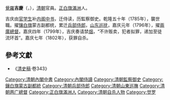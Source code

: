 [[覺羅|覺羅]]'''吉慶'''（{{lang-mnc|ᡤᡳᡠᡵᠣᡳ <br>ᡤᡳᡴᡳᠩ|v=gioroi giking}}，{{bd|1753年||1802年||}}），[[清朝|清朝]]官員。[[正白旗滿洲|正白旗滿洲]]人。

吉庆由[[官学生|官学生]]补[[内阁中书|内阁中书]]，迁侍读，历監察御史。乾隆五十年（1785年），襲世職。擢[[镶白旗|镶白旗]]蒙古副都统，累迁[[兵部侍郎|兵部侍郎]]，[[山东巡抚|山东巡抚]]，嘉庆元年（1796年），擢[[兩廣總督|兩廣總督]]。嘉庆四年（1799年），吉庆奏请禁[[鸦片|烟]]，“不许贩卖，犯者拟罪，递加至徒流环首”。嘉庆七年（1802年），获罪自杀。

==參考文獻==
*《[[清史稿|清史稿]]·卷343》

{{start box}}
{{s-off}}
{{s-before|[[朱珪_(清朝)|朱珪]]}}
{{s-title|[[兩廣總督|兩廣總督]]|1796年9月29日－1802年12月17日}}
{{s-after|[[覺羅長麟|長麟]]}}
{{end box}}
{{清朝官员小作品}}
{{DEFAULTSORT:J吉}}
[[Category:清朝內閣中書|Category:清朝內閣中書]]
[[Category:內閣侍讀|Category:內閣侍讀]]
[[Category:清朝監察御史|Category:清朝監察御史]]
[[Category:鑲白旗蒙古副都統|Category:鑲白旗蒙古副都統]]
[[Category:清朝兵部侍郎|Category:清朝兵部侍郎]]
[[Category:清朝山東巡撫|Category:清朝山東巡撫]]
[[Category:清朝两广總督|Category:清朝两广總督]]
[[Category:正白旗滿洲人|Category:正白旗滿洲人]]
[[Category:清朝自杀人物|Category:清朝自杀人物]]
[[Category:觉罗|Category:觉罗]]